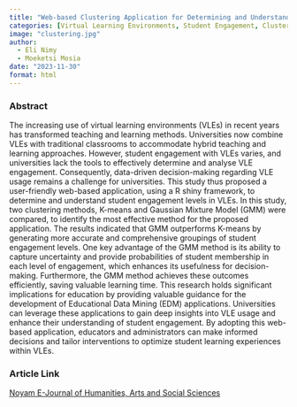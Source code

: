 ```yaml
---
title: "Web-based Clustering Application for Determining and Understanding Student Engagement Levels in Virtual Learning Environments"
categories: [Virtual Learning Environments, Student Engagement, Clustering]
image: "clustering.jpg"
author:
  - Eli Nimy
  - Moeketsi Mosia
date: "2023-11-30"
format: html
---
```


### Abstract

The increasing use of virtual learning environments (VLEs) in recent years has transformed teaching and learning methods. Universities now combine VLEs with traditional classrooms to accommodate hybrid teaching and learning approaches. However, student engagement with VLEs varies, and universities lack the tools to effectively determine and analyse VLE engagement. Consequently, data-driven decision-making regarding VLE usage remains a challenge for universities. This study thus proposed a user-friendly web-based application, using a R shiny framework, to determine and understand student engagement levels in VLEs. In this study, two clustering methods, K-means and Gaussian Mixture Model (GMM) were compared, to identify the most effective method for the proposed application. The results indicated that GMM outperforms K-means by generating more accurate and comprehensive groupings of student engagement levels. One key advantage of the GMM method is its ability to capture uncertainty and provide probabilities of student membership in each level of engagement, which enhances its usefulness for decision-making. Furthermore, the GMM method achieves these outcomes efficiently, saving valuable learning time. This research holds significant implications for education by providing valuable guidance for the development of Educational Data Mining (EDM) applications. Universities can leverage these applications to gain deep insights into VLE usage and enhance their understanding of student engagement. By adopting this web-based application, educators and administrators can make informed decisions and tailor interventions to optimize student learning experiences within VLEs.

### Article Link

[Noyam E-Journal of Humanities, Arts and Social Sciences](https://noyam.org/ehass20234122/)
